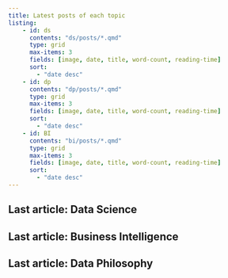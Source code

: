 ```yaml
---
title: Latest posts of each topic
listing:
    - id: ds
      contents: "ds/posts/*.qmd"
      type: grid
      max-items: 3
      fields: [image, date, title, word-count, reading-time]
      sort:
        - "date desc"
    - id: dp
      contents: "dp/posts/*.qmd"
      type: grid
      max-items: 3
      fields: [image, date, title, word-count, reading-time]
      sort:
        - "date desc"
    - id: BI
      contents: "bi/posts/*.qmd"
      type: grid
      max-items: 3
      fields: [image, date, title, word-count, reading-time]
      sort:
        - "date desc"
---
```


## Last article: Data Science

:::{#ds}
:::

## Last article: Business Intelligence

:::{#BI}
:::

## Last article: Data Philosophy

:::{#dp}
:::